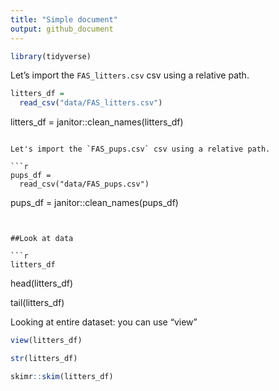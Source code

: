 ```yaml
---
title: "Simple document"
output: github_document
---
```


```r
library(tidyverse)
```


Let's import the `FAS_litters.csv` csv using a relative path.

```r
litters_df = 
  read_csv("data/FAS_litters.csv")
```

litters_df = 
  janitor::clean_names(litters_df)
```

Let's import the `FAS_pups.csv` csv using a relative path.

```r
pups_df = 
  read_csv("data/FAS_pups.csv")
```

pups_df = 
  janitor::clean_names(pups_df)
```


##Look at data

```r
litters_df
```

head(litters_df)

tail(litters_df)

Looking at entire dataset: you can use "view"

```r
view(litters_df)
```

```r
str(litters_df)
```

```r
skimr::skim(litters_df)
```

